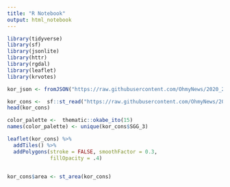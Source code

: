 ---
title: "R Notebook"
output: html_notebook
---

```{r}
library(tidyverse)
library(sf)
library(jsonlite)
library(httr)
library(rgdal)
library(leaflet)
library(krvotes)
```

```{r}
kor_json <- fromJSON("https://raw.githubusercontent.com/OhmyNews/2020_21_elec_map/master/2020_21_elec_253_simple.json")
```



```{r}
kor_cons <-  sf::st_read("https://raw.githubusercontent.com/OhmyNews/2020_21_elec_map/master/2020_21_elec_253_simple.json")
head(kor_cons)
```
```{r}
color_palette <-  thematic::okabe_ito(15)
names(color_palette) <- unique(kor_cons$SGG_3)
```


```{r}
leaflet(kor_cons) %>%
  addTiles() %>%
  addPolygons(stroke = FALSE, smoothFactor = 0.3, 
              fillOpacity = .4)
```
```{r}

```


```{r}
kor_cons$area <- st_area(kor_cons)
```


